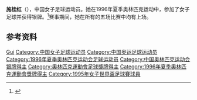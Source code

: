 {{Infobox sportsperson
| name           = 施桂红
|show-medals=yes
|medaltemplates={{MedalSport | 女子[[足球|足球]]}}
{{MedalCountry | {{CHN}} }}
{{MedalCompetition|[[奥林匹克运动会|奥林匹克运动会]]}}
{{MedalSilver| [[1996年夏季奥林匹克运动会|1996年 亚特兰大]] |[[1996年夏季奥林匹克运动会足球比赛|女子足球]]}}
}}

'''施桂红'''（{{bd|1968年|2月13日|}}），中国女子足球运动员。她在1996年夏季奥林匹克运动中，参加了女子足球并获得银牌。<ref>{{cite web|url=http://www.databaseolympics.com/players/playerpage.htm?ilkid=SHIGUI01 |title=施桂红 |publisher=Sport Reference |date= |accessdate=2010-06-02 |deadurl=yes |archiveurl=https://web.archive.org/web/20070826191550/http://www.databaseolympics.com/players/playerpage.htm?ilkid=SHIGUI01 |archivedate=2007-08-26 }}</ref>赛事期间，她在所有的五场比赛中均有上场。

== 参考资料 ==
{{Reflist}}

{{1995年女足世界杯中国队参赛名单}}
{{1996年奥运会女子足球中国参赛名单}}

{{Authority control}}
{{DEFAULTSORT:Shi Guihong}}
[[Category:施姓|Gui]]
[[Category:中国女子足球运动员|Category:中国女子足球运动员]]
[[Category:中国奥运足球运动员|Category:中国奥运足球运动员]]
[[Category:1996年夏季奥林匹克运动会足球运动员|Category:1996年夏季奥林匹克运动会足球运动员]]
[[Category:中国奥林匹克运动会银牌得主|Category:中国奥林匹克运动会银牌得主]]
[[Category:奧林匹克運動會足球獎牌得主|Category:奧林匹克運動會足球獎牌得主]]
[[Category:1996年夏季奧林匹克運動會獎牌得主|Category:1996年夏季奧林匹克運動會獎牌得主]]
[[Category:1995年女子世界盃足球賽球員|Category:1995年女子世界盃足球賽球員]]